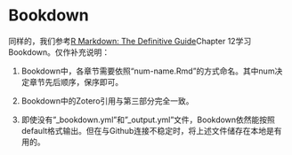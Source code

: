 # Bookdown

同样的，我们参考[R Markdown: The Definitive Guide](https://bookdown.org/yihui/rmarkdown/books.html)Chapter 12学习Bookdown。仅作补充说明：

1. Bookdown中，各章节需要依照“num-name.Rmd”的方式命名。其中num决定章节先后顺序，保序即可。

2. Bookdown中的Zotero引用与第三部分完全一致。

3. 即使没有"_bookdown.yml"和"_output.yml"文件，Bookdown依然能按照default格式输出。但在与Github连接不稳定时，将上述文件储存在本地是有用的。
